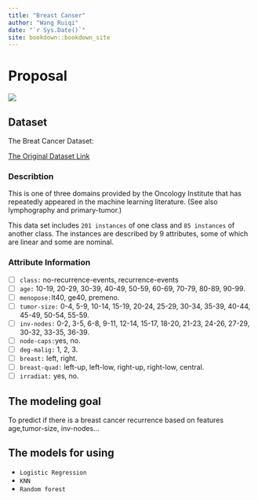 ```yaml
--- 
title: "Breast Canser"
author: "Wang Ruiqi"
date: "`r Sys.Date()`"
site: bookdown::bookdown_site
---
```


# Proposal
 ![](1.jpg)

## Dataset

The Breat Cancer Dataset:

[The Original Dataset Link](https://archive.ics.uci.edu/ml/datasets/Breast+Cancer)

### Describtion 

This is one of three domains provided by the Oncology Institute that has repeatedly appeared in the machine learning literature. (See also lymphography and primary-tumor.)

This data set includes `201 instances` of one class and `85 instances` of another class.  The instances are described by 9 attributes, some of which are linear and some are nominal. 

###  Attribute Information

- [ ] `class:` no-recurrence-events, recurrence-events 
- [ ] `age:` 10-19, 20-29, 30-39, 40-49, 50-59, 60-69, 70-79, 80-89, 90-99.
- [ ] `menopose:`lt40, ge40, premeno.
- [ ] `tumor-size:` 0-4, 5-9, 10-14, 15-19, 20-24, 25-29, 30-34, 35-39, 40-44, 45-49, 50-54, 55-59.
- [ ] `inv-nodes:` 0-2, 3-5, 6-8, 9-11, 12-14, 15-17, 18-20, 21-23, 24-26, 27-29, 30-32, 33-35, 36-39.
- [ ] `node-caps:`yes, no.
- [ ] `deg-malig:` 1, 2, 3.
- [ ] `breast:` left, right.
- [ ] `breast-quad:` left-up, left-low, right-up,	right-low, central.
- [ ] `irradiat:`	yes, no.


## The modeling goal
To predict if there is a breast cancer recurrence based on features age,tumor-size, inv-nodes...

## The models for using
* `Logistic Regression`
* `KNN`
* `Random forest`